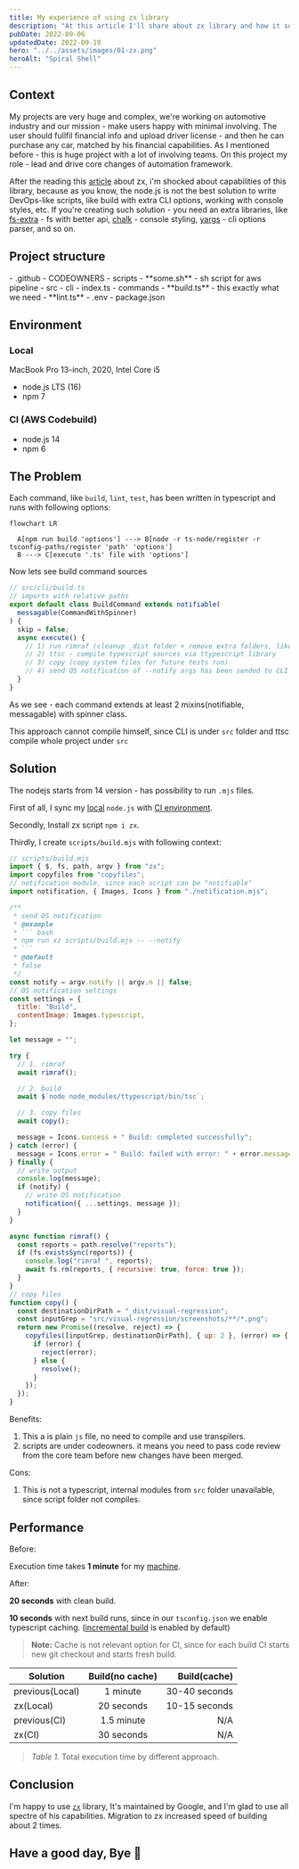```yaml
---
title: My experience of using zx library
description: "At this article I'll share about zx library and how it solves our issues in current project"
pubDate: 2022-09-06
updatedDate: 2022-09-19
hero: "../../assets/images/01-zx.png"
heroAlt: "Spiral Shell"
---
```



## Context

My projects are very huge and complex, we're working on automotive industry and our mission - make users happy with minimal involving. The user should fullfil financial info and upload driver license - and then he can purchase any car, matched by his financial capabilities. As I mentioned before - this is huge project with a lot of involving teams. On this project my role - lead and drive core changes of automation framework.

After the reading this [article](https://www.sitepoint.com/google-zx-write-node-shell-scripts/) about zx, i'm shocked about capabilities of this library, because as you know, the node.js is not the best solution to write DevOps-like scripts, like build with extra CLI options, working with console styles, etc. If you're creating such solution - you need an extra libraries, like [fs-extra](https://www.npmjs.com/package/fs-extra) - fs with better api, [chalk](https://www.npmjs.com/package/chalk) - console styling, [yargs](https://www.npmjs.com/package/yargs) - cli options parser, and so on.

## Project structure

<FileTree title="Project Structure">
- .github
  - CODEOWNERS
- scripts
  - **some.sh** - sh script for aws pipeline
- src
  - cli
    - index.ts
    - commands
       - **build.ts** - this exactly what we need
       - **lint.ts**
- .env
- package.json
</FileTree>

## Environment

### Local

MacBook Pro 13-inch, 2020, Intel Core i5

- node.js LTS (16)
- npm 7

### CI (AWS Codebuild)

- node.js 14
- npm 6

## The Problem

Each command, like `build`, `lint`, `test`, has been written in typescript and runs with following options:

```mermaid
flowchart LR

  A[npm run build 'options'] ---> B[node -r ts-node/register -r tsconfig-paths/register 'path' 'options']
  B ---> C[execute '.ts' file with 'options']
```

Now lets see build command sources

```typescript
// src/cli/build.ts
// imports with relative paths
export default class BuildCommand extends notifiable(
  messagable(CommandWithSpinner)
) {
  skip = false;
  async execute() {
    // 1) run rimraf (cleanup _dist folder + remove extra folders, like reports)
    // 2) ttsc - compile typescript sources via ttypescript library
    // 3) copy (copy system files for future tests run)
    // 4) send OS notification of --notify args has been sended to CLI script
  }
}
```

As we see - each command extends at least 2 mixins(notifiable, messagable) with spinner class.

This approach cannot compile himself, since CLI is under `src` folder and ttsc compile whole project under `src`

## Solution

The nodejs starts from 14 version - has possibility to run `.mjs` files.

First of all, I sync my [local](#local) `node.js` with [CI environment](#ci-aws-codebuild).

Secondly, Install zx script `npm i zx`.

Thirdly, I create `scripts/build.mjs` with following context:

````javascript
// scripts/build.mjs
import { $, fs, path, argv } from "zx";
import copyfiles from "copyfiles";
// notification module, since each script can be "notifiable"
import notification, { Images, Icons } from "./notification.mjs";

/**
 * send OS notification
 * @example
 * ``` bash
 * npm run xz scripts/build.mjs -- --notify
 * ```
 * @default
 * false
 */
const notify = argv.notify || argv.n || false;
// OS notification settings
const settings = {
  title: "Build",
  contentImage: Images.typescript,
};

let message = "";

try {
  // 1. rimraf
  await rimraf();

  // 2. build
  await $`node node_modules/ttypescript/bin/tsc`;

  // 3. copy files
  await copy();

  message = Icons.success + " Build: completed successfully";
} catch (error) {
  message = Icons.error = " Build: failed with error: " + error.message;
} finally {
  // write output
  console.log(message);
  if (notify) {
    // write OS notification
    notification({ ...settings, message });
  }
}

async function rimraf() {
  const reports = path.resolve("reports");
  if (fs.existsSync(reports)) {
    console.log("rimraf ", reports);
    await fs.rm(reports, { recursive: true, force: true });
  }
}
// copy files
function copy() {
  const destinationDirPath = "_dist/visual-regression";
  const inputGrep = "src/visual-regression/screenshots/**/*.png";
  return new Promise((resolve, reject) => {
    copyfiles([inputGrep, destinationDirPath], { up: 2 }, (error) => {
      if (error) {
        reject(error);
      } else {
        resolve();
      }
    });
  });
}
````

Benefits:

1. This a is plain `js` file, no need to compile and use transpilers.
2. scripts are under codeowners. it means you need to pass code review from the core team before new changes have been merged.

Cons:

1. This is not a typescript, internal modules from `src` folder unavailable, since script folder not compiles.

## Performance

Before:

Execution time takes **1 minute** for my [machine](#local).

After:

**20 seconds** with clean build.

**10 seconds** with next build runs, since in our `tsconfig.json` we enable typescript caching. ([incremental build](https://www.typescriptlang.org/docs/handbook/release-notes/typescript-3-4.html) is enabled by default)

> **Note:** Cache is not relevant option for CI, since for each build CI starts new git checkout and starts fresh build.

| Solution        | Build(no cache) |  Build(cache) |
|-----------------|:---------------:|--------------:|
| previous(Local) |    1 minute     | 30-40 seconds |
| zx(Local)       |   20 seconds    | 10-15 seconds |
| previous(CI)    |   1.5 minute    |           N/A |
| zx(CI)          |   30 seconds    |           N/A |

> _Table 1._ Total execution time by different approach.

## Conclusion

I'm happy to use [`zx`](https://www.npmjs.com/package/zx) library, It's maintained by Google, and I'm glad to use all spectre of his capabilities. Migration to zx increased speed of building about 2 times.

## Have a good day, Bye 👋
